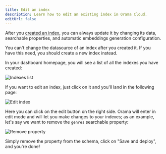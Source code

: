 ```yaml
---
title: Edit an index
description: Learn how to edit an existing index in Orama Cloud.
editUrl: false
---
```


After you [created an index](/cloud/working-with-indexes/create-a-new-index), you can always update it by changing its data, searchable properties, and automatic embeddings generation configuration.

You can't change the datasource of an index after you created it. If you have this need, you should create a new index instead.

In your dashboard homepage, you will see a list of all the indexes you have created:

<img
  src='/cloud/guides/working-with-indexes/indexes-list.png'
  alt='Indexes list'
/>

If you want to edit an index, just click on it and you'll land in the following page:

<img
  src='/cloud/guides/working-with-indexes/edit-index.png'
  alt='Edit index'
/>

Here you can click on the edit button on the right side. Orama will enter in edit mode and will let you make changes to your indexes; as an example, let's say we want to remove the `genres` searchable property:

<img
  src='/cloud/guides/working-with-indexes/remove-property.png'
  alt='Remove property'
/>

Simply remove the property from the schema, click on "Save and deploy", and you're done!
